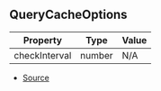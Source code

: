 ## QueryCacheOptions

| Property | Type | Value |
| ----------- | ----------- | ----------- |
| checkInterval | number | N/A |


- [Source](https://github.com/Androz2091/discord-player/blob/e5339f1/packages/discord-player/src/utils/QueryCache.ts#L7)